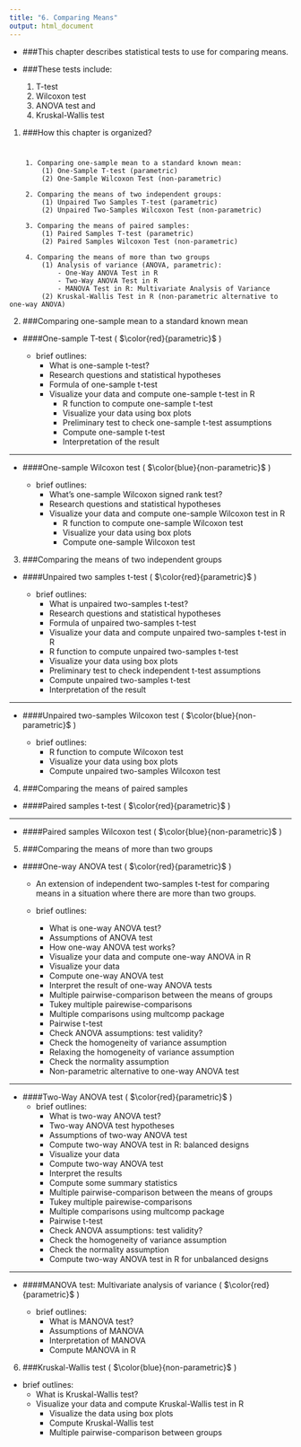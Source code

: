 ```yaml
---
title: "6. Comparing Means"
output: html_document
---
```


+ ###This chapter describes statistical tests to use for comparing means.

- ###These tests include:  
    (1) T-test  
    (2) Wilcoxon test  
    (3) ANOVA test and  
    (4) Kruskal-Wallis test  
    
(@) ###How this chapter is organized?

#
        1. Comparing one-sample mean to a standard known mean:
            (1) One-Sample T-test (parametric)
            (2) One-Sample Wilcoxon Test (non-parametric)
          
        2. Comparing the means of two independent groups:
            (1) Unpaired Two Samples T-test (parametric)
            (2) Unpaired Two-Samples Wilcoxon Test (non-parametric)
            
        3. Comparing the means of paired samples:
            (1) Paired Samples T-test (parametric)
            (2) Paired Samples Wilcoxon Test (non-parametric)
            
        4. Comparing the means of more than two groups
            (1) Analysis of variance (ANOVA, parametric):
                - One-Way ANOVA Test in R
                - Two-Way ANOVA Test in R
                - MANOVA Test in R: Multivariate Analysis of Variance
            (2) Kruskal-Wallis Test in R (non-parametric alternative to one-way ANOVA)


(@) ###Comparing one-sample mean to a standard known mean

+ ####One-sample T-test ( $\color{red}{parametric}$ )

    + brief outlines:
        - What is one-sample t-test?
        - Research questions and statistical hypotheses
        - Formula of one-sample t-test
        - Visualize your data and compute one-sample t-test in R
            - R function to compute one-sample t-test
            - Visualize your data using box plots
            - Preliminary test to check one-sample t-test assumptions
            - Compute one-sample t-test
            - Interpretation of the result
            
<!-- ![](images/one-sample-t-test.png) -->

***

+ ####One-sample Wilcoxon test ( $\color{blue}{non-parametric}$ )

    + brief outlines:
        - What’s one-sample Wilcoxon signed rank test?
        - Research questions and statistical hypotheses
        - Visualize your data and compute one-sample Wilcoxon test in R
            - R function to compute one-sample Wilcoxon test
            - Visualize your data using box plots
            - Compute one-sample Wilcoxon test
            
<!-- ![](images/one-sample-wilcoxon-test.png)          -->


(@) ###Comparing the means of two independent groups

+ ####Unpaired two samples t-test ( $\color{red}{parametric}$ )

    + brief outlines:
        - What is unpaired two-samples t-test?
        - Research questions and statistical hypotheses
        - Formula of unpaired two-samples t-test
        - Visualize your data and compute unpaired two-samples t-test in R
        - R function to compute unpaired two-samples t-test
        - Visualize your data using box plots
        - Preliminary test to check independent t-test assumptions
        - Compute unpaired two-samples t-test
        - Interpretation of the result
        
<!-- ![](images/unpaired-two-samples-t-test.png) -->

***

+ ####Unpaired two-samples Wilcoxon test ( $\color{blue}{non-parametric}$ )

    + brief outlines:
        - R function to compute Wilcoxon test
        - Visualize your data using box plots
        - Compute unpaired two-samples Wilcoxon test
        
<!-- ![](images/unpaired-two-samples-wilcoxon-test.png) -->


(@) ###Comparing the means of paired samples

+ ####Paired samples t-test ( $\color{red}{parametric}$ )

<!-- ![](images/paired-samples-t-test.png){width=400px} -->

***

+ ####Paired samples Wilcoxon test ( $\color{blue}{non-parametric}$ )

<!-- ![](images/paired-samples-wilcoxon-test.png){width=400px} -->


(@) ###Comparing the means of more than two groups

+ ####One-way ANOVA test ( $\color{red}{parametric}$ )  
    - An extension of independent two-samples t-test for comparing means 
      in a situation where there are more than two groups.
      
    - brief outlines:
        - What is one-way ANOVA test?
        - Assumptions of ANOVA test
        - How one-way ANOVA test works?
        - Visualize your data and compute one-way ANOVA in R
        - Visualize your data
        - Compute one-way ANOVA test
        - Interpret the result of one-way ANOVA tests
        - Multiple pairwise-comparison between the means of groups
        - Tukey multiple pairewise-comparisons
        - Multiple comparisons using multcomp package
        - Pairwise t-test
        - Check ANOVA assumptions: test validity?
        - Check the homogeneity of variance assumption
        - Relaxing the homogeneity of variance assumption
        - Check the normality assumption
        - Non-parametric alternative to one-way ANOVA test  
        
<!-- ![](images/one-way-anova-test.png){width=400px} -->

***  

+ ####Two-Way ANOVA test ( $\color{red}{parametric}$ )
    - brief outlines:
        - What is two-way ANOVA test?
        - Two-way ANOVA test hypotheses
        - Assumptions of two-way ANOVA test
        - Compute two-way ANOVA test in R: balanced designs
        - Visualize your data
        - Compute two-way ANOVA test
        - Interpret the results
        - Compute some summary statistics
        - Multiple pairwise-comparison between the means of groups
        - Tukey multiple pairewise-comparisons
        - Multiple comparisons using multcomp package
        - Pairwise t-test
        - Check ANOVA assumptions: test validity?
        - Check the homogeneity of variance assumption
        - Check the normality assumption
        - Compute two-way ANOVA test in R for unbalanced designs
        
<!-- ![](images/two-way-anova-test.png){width=400px} -->

***

+ ####MANOVA test: Multivariate analysis of variance ( $\color{red}{parametric}$ )

    - brief outlines:
        + What is MANOVA test?
        + Assumptions of MANOVA
        + Interpretation of MANOVA
        + Compute MANOVA in R

<!-- ![](images/manova-test.png){width=400px} -->


(@) ###Kruskal-Wallis test ( $\color{blue}{non-parametric}$ )

+ brief outlines:
    - What is Kruskal-Wallis test?
    - Visualize your data and compute Kruskal-Wallis test in R
        - Visualize the data using box plots
        - Compute Kruskal-Wallis test
        - Multiple pairwise-comparison between groups
        
<!-- ![](images/kruskal-wallis-test.png){width=400px} -->